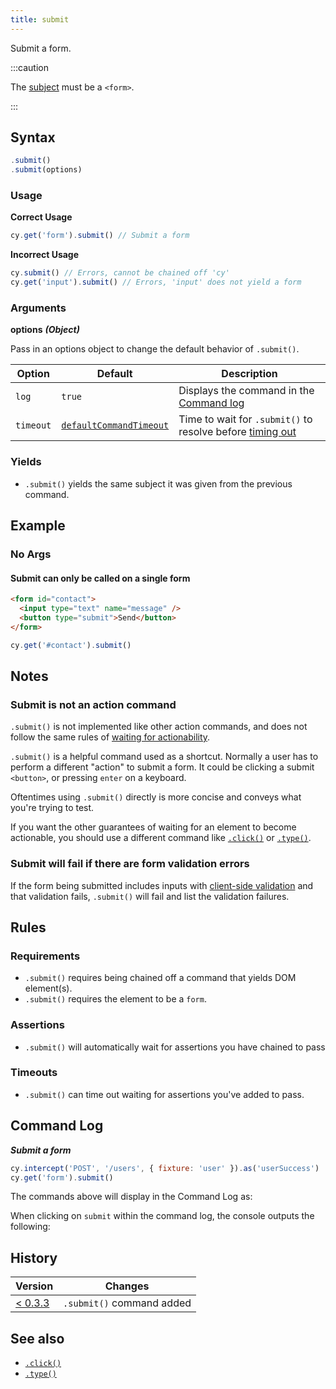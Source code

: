 ```yaml
---
title: submit
---
```


Submit a form.

:::caution

The [subject](/guides/core-concepts/introduction-to-cypress#Subject-Management)
must be a `<form>`.

:::

## Syntax

```javascript
.submit()
.submit(options)
```

### Usage

**<Icon name="check-circle" color="green" /> Correct Usage**

```javascript
cy.get('form').submit() // Submit a form
```

**<Icon name="exclamation-triangle" color="red" /> Incorrect Usage**

```javascript
cy.submit() // Errors, cannot be chained off 'cy'
cy.get('input').submit() // Errors, 'input' does not yield a form
```

### Arguments

**<Icon name="angle-right" /> options** **_(Object)_**

Pass in an options object to change the default behavior of `.submit()`.

| Option    | Default                                                              | Description                                                                              |
| --------- | -------------------------------------------------------------------- | ---------------------------------------------------------------------------------------- |
| `log`     | `true`                                                               | Displays the command in the [Command log](/guides/core-concepts/cypress-app#Command-Log) |
| `timeout` | [`defaultCommandTimeout`](/guides/references/configuration#Timeouts) | Time to wait for `.submit()` to resolve before [timing out](#Timeouts)                   |

### Yields [<Icon name="question-circle"/>](/guides/core-concepts/introduction-to-cypress#Subject-Management)

- `.submit()` yields the same subject it was given from the previous
command.

## Example

### No Args

#### Submit can only be called on a single form

```html
<form id="contact">
  <input type="text" name="message" />
  <button type="submit">Send</button>
</form>
```

```javascript
cy.get('#contact').submit()
```

## Notes

### Submit is not an action command

`.submit()` is not implemented like other action commands, and does not follow
the same rules of
[waiting for actionability](/guides/core-concepts/interacting-with-elements).

`.submit()` is a helpful command used as a shortcut. Normally a user has to
perform a different "action" to submit a form. It could be clicking a submit
`<button>`, or pressing `enter` on a keyboard.

Oftentimes using `.submit()` directly is more concise and conveys what you're
trying to test.

If you want the other guarantees of waiting for an element to become actionable,
you should use a different command like [`.click()`](/api/commands/click) or
[`.type()`](/api/commands/type).

### Submit will fail if there are form validation errors

If the form being submitted includes inputs with
[client-side validation](https://developer.mozilla.org/en-US/docs/Learn/Forms/Form_validation)
and that validation fails, `.submit()` will fail and list the validation
failures.

## Rules

### Requirements [<Icon name="question-circle"/>](/guides/core-concepts/introduction-to-cypress#Chains-of-Commands)

- `.submit()` requires being chained off a command that yields DOM
element(s).</li><li>`.submit()` requires the element to be a `form`.

### Assertions [<Icon name="question-circle"/>](/guides/core-concepts/introduction-to-cypress#Assertions)

- `.submit()` will automatically wait for assertions you have chained to
pass

### Timeouts [<Icon name="question-circle"/>](/guides/core-concepts/introduction-to-cypress#Timeouts)

- `.submit()` can time out waiting for assertions you've added to
pass.

## Command Log

**_Submit a form_**

```javascript
cy.intercept('POST', '/users', { fixture: 'user' }).as('userSuccess')
cy.get('form').submit()
```

The commands above will display in the Command Log as:

<DocsImage src="/img/api/submit/form-submit-shows-in-command-log-of-cypress.png" alt="Command Log submit" />

When clicking on `submit` within the command log, the console outputs the
following:

<DocsImage src="/img/api/submit/console-shows-what-form-was-submitted.png" alt="Console Log submit" />

## History

| Version                                       | Changes                   |
| --------------------------------------------- | ------------------------- |
| [< 0.3.3](/guides/references/changelog#0-3-3) | `.submit()` command added |

## See also

- [`.click()`](/api/commands/click)
- [`.type()`](/api/commands/type)
